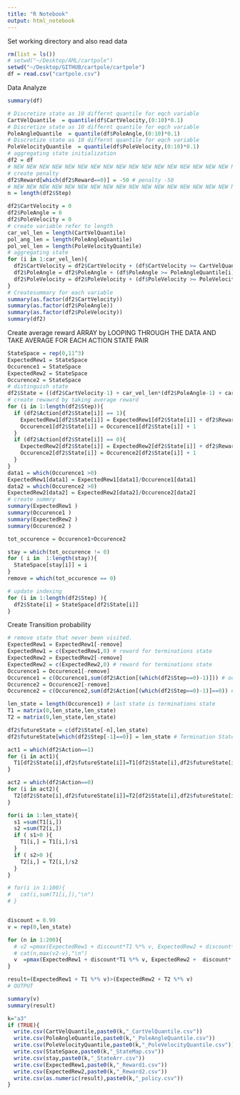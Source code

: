 ```yaml
---
title: "R Notebook"
output: html_notebook
---
```

Set working directory and also read data
```r
rm(list = ls())
# setwd("~/Desktop/AML/cartpole")
setwd("~/Desktop/GITHUB/cartpole/cartpole")
df = read.csv("cartpole.csv")
```

Data Analyze
```r
summary(df)

# Discretize state as 10 differnt quantile for eqch variable
CartVelQuantile  = quantile(df$CartVelocity,(0:10)*0.1)
# Discretize state as 10 differnt quantile for eqch variable
PoleAngleQuantile  = quantile(df$PoleAngle,(0:10)*0.1)
# Discretize state as 10 differnt quantile for eqch variable
PoleVelocityQuantile  = quantile(df$PoleVelocity,(0:10)*0.1)
# aggregating state initialization
df2 = df
# NEW NEW NEW NEW NEW NEW NEW NEW NEW NEW NEW NEW NEW NEW NEW NEW NEW NEW NEW NEW NEW NEW NEW NEW NEW NEW NEW NEW NEW NEW NEW NEW
# create penalty
df2$Reward[which(df2$Reward==0)] = -50 # penalty -50
# NEW NEW NEW NEW NEW NEW NEW NEW NEW NEW NEW NEW NEW NEW NEW NEW NEW NEW NEW NEW NEW NEW NEW NEW NEW NEW NEW NEW NEW NEW NEW NEW
n = length(df2$Step)

df2$CartVelocity = 0
df2$PoleAngle = 0
df2$PoleVelocity = 0
# create variable refer to length
car_vel_len = length(CartVelQuantile)
pol_ang_len = length(PoleAngleQuantile)
pol_vel_len = length(PoleVelocityQuantile)
# aggregating state 
for (i in 1:car_vel_len){
  df2$CartVelocity = df2$CartVelocity + (df$CartVelocity >= CartVelQuantile[i])
  df2$PoleAngle = df2$PoleAngle + (df$PoleAngle >= PoleAngleQuantile[i])
  df2$PoleVelocity = df2$PoleVelocity + (df$PoleVelocity >= PoleVelocityQuantile[i])
}
# Createsummary for each variable
summary(as.factor(df2$CartVelocity))
summary(as.factor(df2$PoleAngle))
summary(as.factor(df2$PoleVelocity))
summary(df2)

```

Create average reward ARRAY by LOOPING THROUGH THE DATA AND TAKE AVERAGE FOR EACH ACTION STATE PAIR
```r
StateSpace = rep(0,11^3)
ExpectedRew1 = StateSpace
Occurence1 = StateSpace
ExpectedRew2 = StateSpace
Occurence2 = StateSpace
# distinguish state
df2$State = ((df2$CartVelocity-1) + car_vel_len*(df2$PoleAngle-1) + car_vel_len*pol_ang_len*(df2$PoleVelocity-1))+1
# create rewawrd by taking average reward
for (i in 1:length(df2$Step)){
  if (df2$Action[df2$State[i]] == 1){
    ExpectedRew1[df2$State[i]] = ExpectedRew1[df2$State[i]] + df2$Reward[i]
    Occurence1[df2$State[i]] = Occurence1[df2$State[i]] + 1    
  }
  if (df2$Action[df2$State[i]] == 0){
    ExpectedRew2[df2$State[i]] = ExpectedRew2[df2$State[i]] + df2$Reward[i]
    Occurence2[df2$State[i]] = Occurence2[df2$State[i]] + 1    
  }
}
data1 = which(Occurence1 >0)
ExpectedRew1[data1] = ExpectedRew1[data1]/Occurence1[data1] 
data2 = which(Occurence2 >0)
ExpectedRew2[data2] = ExpectedRew2[data2]/Occurence2[data2] 
# create summry 
summary(ExpectedRew1 )
summary(Occurence1 )
summary(ExpectedRew2 )
summary(Occurence2 )

tot_occurence = Occurence1+Occurence2

stay = which(tot_occurence != 0)
for ( i in  1:length(stay)){
  StateSpace[stay[i]] = i 
}
remove = which(tot_occurence == 0)

# update indexing 
for (i in 1:length(df2$Step) ){
  df2$State[i] = StateSpace[df2$State[i]]
}
```


Create Transition probability
```r
# remove state that never been visited.
ExpectedRew1 = ExpectedRew1[-remove]
ExpectedRew1 = c(ExpectedRew1,0) # reward for terminations state
ExpectedRew2 = ExpectedRew2[-remove]
ExpectedRew2 = c(ExpectedRew2,0) # reward for terminations state
Occurence1 = Occurence1[-remove]
Occurence1 = c(Occurence1,sum(df2$Action[(which(df2$Step==0)-1)])) # occurence for terminations state
Occurence2 = Occurence2[-remove]
Occurence2 = c(Occurence2,sum(df2$Action[(which(df2$Step==0)-1)]==0)) # occurence for terminations state

len_state = length(Occurence1) # last state is terminations state
T1 = matrix(0,len_state,len_state)
T2 = matrix(0,len_state,len_state)

df2$futureState = c(df2$State[-n],len_state)
df2$futureState[which(df2$Step[-1]==0)] = len_state # Termination State

act1 = which(df2$Action==1) 
for (i in act1){
  T1[df2$State[i],df2$futureState[i]]=T1[df2$State[i],df2$futureState[i]]+1
}

act2 = which(df2$Action==0) 
for (i in act2){
  T2[df2$State[i],df2$futureState[i]]=T2[df2$State[i],df2$futureState[i]]+1
}

for(i in 1:len_state){
  s1 =sum(T1[i,])
  s2 =sum(T2[i,])
  if ( s1>0 ){
    T1[i,] = T1[i,]/s1
  }
  if ( s2>0 ){
    T2[i,] = T2[i,]/s2
  }
}

# for(i in 1:100){
#   cat(i,sum(T1[i,]),"\n")
# }


discount = 0.99
v = rep(0,len_state)

for (n in 1:200){
  # v2 =pmax(ExpectedRew1 + discount*T1 %*% v, ExpectedRew2 + discount*T2 %*% v)
  # cat(n,max(v2-v),"\n")
  v  =pmax(ExpectedRew1 + discount*T1 %*% v, ExpectedRew2 +  discount* T2 %*% v)
}

result=(ExpectedRew1 + T1 %*% v)>(ExpectedRew2 + T2 %*% v)
# OUTPUT

summary(v)
summary(result)

k="a3"
if (TRUE){
  write.csv(CartVelQuantile,paste0(k,"_CartVelQuantile.csv"))
  write.csv(PoleAngleQuantile,paste0(k,"_PoleAngleQuantile.csv"))
  write.csv(PoleVelocityQuantile,paste0(k,"_PoleVelocityQuantile.csv"))
  write.csv(StateSpace,paste0(k,"_StateMap.csv"))
  write.csv(stay,paste0(k,"_StateArr.csv"))
  write.csv(ExpectedRew1,paste0(k,"_Reward1.csv"))
  write.csv(ExpectedRew2,paste0(k,"_Reward2.csv"))
  write.csv(as.numeric(result),paste0(k,"_policy.csv"))
}



```

